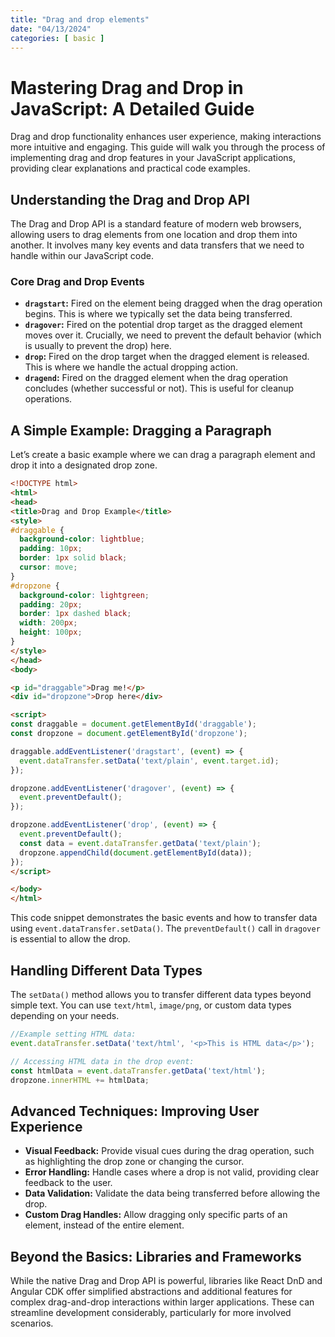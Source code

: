 ```yaml
---
title: "Drag and drop elements"
date: "04/13/2024"
categories: [ basic ]
---
```


# Mastering Drag and Drop in JavaScript: A Detailed Guide

Drag and drop functionality enhances user experience, making interactions more intuitive and engaging.  This guide will walk you through the process of implementing drag and drop features in your JavaScript applications, providing clear explanations and practical code examples.

## Understanding the Drag and Drop API

The Drag and Drop API is a standard feature of modern web browsers, allowing users to drag elements from one location and drop them into another.  It involves many key events and data transfers that we need to handle within our JavaScript code.

### Core Drag and Drop Events

* **`dragstart`:** Fired on the element being dragged when the drag operation begins.  This is where we typically set the data being transferred.
* **`dragover`:** Fired on the potential drop target as the dragged element moves over it.  Crucially, we need to prevent the default behavior (which is usually to prevent the drop) here.
* **`drop`:** Fired on the drop target when the dragged element is released. This is where we handle the actual dropping action.
* **`dragend`:** Fired on the dragged element when the drag operation concludes (whether successful or not).  This is useful for cleanup operations.


## A Simple Example: Dragging a Paragraph

Let's create a basic example where we can drag a paragraph element and drop it into a designated drop zone.

```html
<!DOCTYPE html>
<html>
<head>
<title>Drag and Drop Example</title>
<style>
#draggable {
  background-color: lightblue;
  padding: 10px;
  border: 1px solid black;
  cursor: move;
}
#dropzone {
  background-color: lightgreen;
  padding: 20px;
  border: 1px dashed black;
  width: 200px;
  height: 100px;
}
</style>
</head>
<body>

<p id="draggable">Drag me!</p>
<div id="dropzone">Drop here</div>

<script>
const draggable = document.getElementById('draggable');
const dropzone = document.getElementById('dropzone');

draggable.addEventListener('dragstart', (event) => {
  event.dataTransfer.setData('text/plain', event.target.id);
});

dropzone.addEventListener('dragover', (event) => {
  event.preventDefault();
});

dropzone.addEventListener('drop', (event) => {
  event.preventDefault();
  const data = event.dataTransfer.getData('text/plain');
  dropzone.appendChild(document.getElementById(data));
});
</script>

</body>
</html>
```

This code snippet demonstrates the basic events and how to transfer data using `event.dataTransfer.setData()`.  The `preventDefault()` call in `dragover` is essential to allow the drop.


## Handling Different Data Types

The `setData()` method allows you to transfer different data types beyond simple text. You can use `text/html`, `image/png`, or custom data types depending on your needs.


```javascript
//Example setting HTML data:
event.dataTransfer.setData('text/html', '<p>This is HTML data</p>');

// Accessing HTML data in the drop event:
const htmlData = event.dataTransfer.getData('text/html');
dropzone.innerHTML += htmlData;
```


## Advanced Techniques:  Improving User Experience

* **Visual Feedback:**  Provide visual cues during the drag operation, such as highlighting the drop zone or changing the cursor.
* **Error Handling:** Handle cases where a drop is not valid, providing clear feedback to the user.
* **Data Validation:** Validate the data being transferred before allowing the drop.
* **Custom Drag Handles:** Allow dragging only specific parts of an element, instead of the entire element.


##  Beyond the Basics:  Libraries and Frameworks

While the native Drag and Drop API is powerful, libraries like React DnD and Angular CDK offer simplified abstractions and additional features for complex drag-and-drop interactions within larger applications.  These can streamline development considerably, particularly for more involved scenarios.

